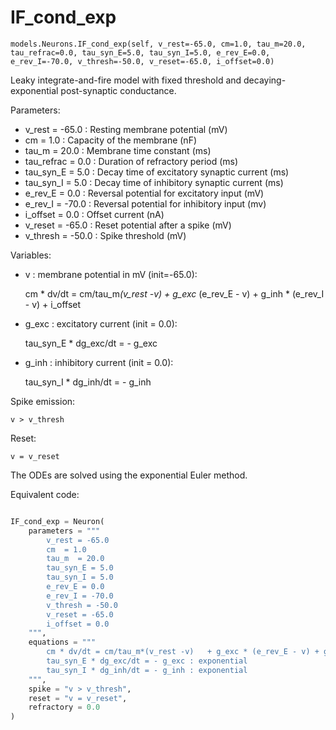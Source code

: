# IF_cond_exp { #ANNarchy.models.Neurons.IF_cond_exp }

`models.Neurons.IF_cond_exp(self, v_rest=-65.0, cm=1.0, tau_m=20.0, tau_refrac=0.0, tau_syn_E=5.0, tau_syn_I=5.0, e_rev_E=0.0, e_rev_I=-70.0, v_thresh=-50.0, v_reset=-65.0, i_offset=0.0)`

Leaky integrate-and-fire model with fixed threshold and decaying-exponential post-synaptic conductance.

Parameters:

* v_rest = -65.0 :  Resting membrane potential (mV)
* cm  = 1.0 : Capacity of the membrane (nF)
* tau_m  = 20.0 : Membrane time constant (ms)
* tau_refrac = 0.0 : Duration of refractory period (ms)
* tau_syn_E = 5.0 : Decay time of excitatory synaptic current (ms)
* tau_syn_I = 5.0 : Decay time of inhibitory synaptic current (ms)
* e_rev_E = 0.0 : Reversal potential for excitatory input (mV)
* e_rev_I = -70.0 : Reversal potential for inhibitory input (mv)
* i_offset = 0.0 : Offset current (nA)
* v_reset = -65.0 : Reset potential after a spike (mV)
* v_thresh = -50.0 : Spike threshold (mV)

Variables:

* v : membrane potential in mV (init=-65.0):

    cm * dv/dt = cm/tau_m*(v_rest -v)  + g_exc * (e_rev_E - v) + g_inh * (e_rev_I - v) + i_offset

* g_exc : excitatory current (init = 0.0):

    tau_syn_E * dg_exc/dt = - g_exc

* g_inh : inhibitory current (init = 0.0):

    tau_syn_I * dg_inh/dt = - g_inh


Spike emission:

    v > v_thresh

Reset:

    v = v_reset

The ODEs are solved using the exponential Euler method.

Equivalent code:

```python

IF_cond_exp = Neuron(
    parameters = """
        v_rest = -65.0
        cm  = 1.0
        tau_m  = 20.0
        tau_syn_E = 5.0
        tau_syn_I = 5.0
        e_rev_E = 0.0
        e_rev_I = -70.0
        v_thresh = -50.0
        v_reset = -65.0
        i_offset = 0.0
    """, 
    equations = """
        cm * dv/dt = cm/tau_m*(v_rest -v)   + g_exc * (e_rev_E - v) + g_inh * (e_rev_I - v) + i_offset : exponential, init=-65.0
        tau_syn_E * dg_exc/dt = - g_exc : exponential
        tau_syn_I * dg_inh/dt = - g_inh : exponential
    """,
    spike = "v > v_thresh",
    reset = "v = v_reset",
    refractory = 0.0
)
```